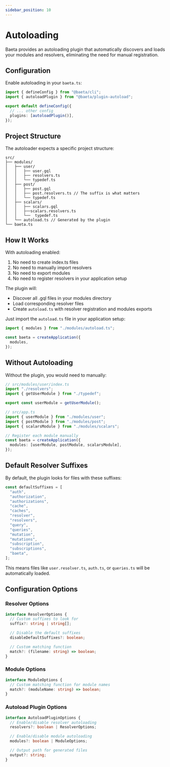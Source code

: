```yaml
---
sidebar_position: 10
---
```


# Autoloading

Baeta provides an autoloading plugin that automatically discovers and loads your modules and resolvers, eliminating the need for manual registration.

## Configuration

Enable autoloading in your `baeta.ts`:

```typescript
import { defineConfig } from "@baeta/cli";
import { autoloadPlugin } from "@baeta/plugin-autoload";

export default defineConfig({
  // ... other config
  plugins: [autoloadPlugin()],
});
```

## Project Structure

The autoloader expects a specific project structure:

```
src/
├── modules/
│   ├── user/
│   │   ├── user.gql
│   │   ├── resolvers.ts
│   │   └── typedef.ts
│   ├── post/
│   │   ├── post.gql
│   │   ├── post.resolvers.ts // The suffix is what matters
│   │   └── typedef.ts
│   ├── scalars/
│   │   ├── scalars.gql
│   │   ├──scalars.resolvers.ts
│   │   └──  typedef.ts
│   └── autoload.ts // Generated by the plugin
└── baeta.ts
```

## How It Works

With autoloading enabled:

1. No need to create index.ts files
2. No need to manually import resolvers
3. No need to export modules
4. No need to register resolvers in your application setup

The plugin will:

- Discover all .gql files in your modules directory
- Load corresponding resolver files
- Create `autoload.ts` with resolver registration and modules exports

Just import the `autoload.ts` file in your application setup:

```typescript
import { modules } from "./modules/autoload.ts";

const baeta = createApplication({
  modules,
});
```

## Without Autoloading

Without the plugin, you would need to manually:

```typescript
// src/modules/user/index.ts
import "./resolvers";
import { getUserModule } from "./typedef";

export const userModule = getUserModule();

// src/app.ts
import { userModule } from "./modules/user";
import { postModule } from "./modules/post";
import { scalarsModule } from "./modules/scalars";

// Register each module manually
const baeta = createApplication({
  modules: [userModule, postModule, scalarsModule],
});
```

## Default Resolver Suffixes

By default, the plugin looks for files with these suffixes:

```typescript
const defaultSuffixes = [
  "auth",
  "authorization",
  "authorizations",
  "cache",
  "caches",
  "resolver",
  "resolvers",
  "query",
  "queries",
  "mutation",
  "mutations",
  "subscription",
  "subscriptions",
  "baeta",
];
```

This means files like `user.resolver.ts`, `auth.ts`, or `queries.ts` will be automatically loaded.

## Configuration Options

### Resolver Options

```typescript
interface ResolverOptions {
  // Custom suffixes to look for
  suffix?: string | string[];

  // Disable the default suffixes
  disableDefaultSuffixes?: boolean;

  // Custom matching function
  match?: (filename: string) => boolean;
}
```

### Module Options

```typescript
interface ModuleOptions {
  // Custom matching function for module names
  match?: (moduleName: string) => boolean;
}
```

### Autoload Plugin Options

```typescript
interface AutoloadPluginOptions {
  // Enable/disable resolver autoloading
  resolvers?: boolean | ResolverOptions;

  // Enable/disable module autoloading
  modules?: boolean | ModuleOptions;

  // Output path for generated files
  output?: string;
}
```
